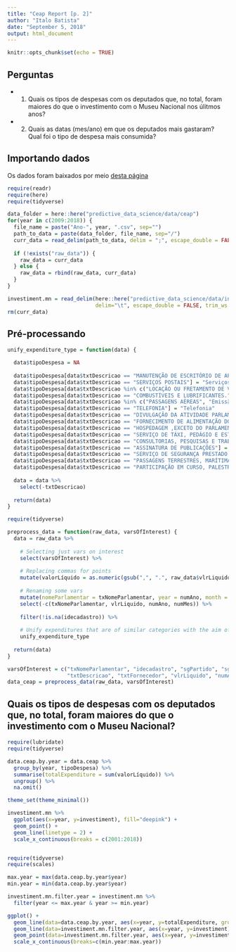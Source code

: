 ```yaml
---
title: "Ceap Report [p. 2]"
author: "Italo Batista"
date: "September 5, 2018"
output: html_document
---
```


```r
knitr::opts_chunk$set(echo = TRUE)
```

## Perguntas
- 1. Quais os tipos de despesas com os deputados que, no total, foram maiores do que o investimento com o Museu Nacional nos úlitmos anos?  
- 2. Quais as datas (mes/ano) em que os deputados mais gastaram? Qual foi o tipo de despesa mais consumida?  

## Importando dados

Os dados foram baixados por meio [desta página](http://www2.camara.leg.br/transparencia/cota-para-exercicio-da-atividade-parlamentar/dados-abertos-cota-parlamentar)

```r
require(readr)
require(here)
require(tidyverse)

data_folder = here::here("predictive_data_science/data/ceap")
for(year in c(2009:2018)) {
  file_name = paste("Ano-", year, ".csv", sep="")
  path_to_data = paste(data_folder, file_name, sep="/")
  curr_data = read_delim(path_to_data, delim = ";", escape_double = FALSE, trim_ws = TRUE)
  
  if (!exists("raw_data")) {
    raw_data = curr_data
  } else {
    raw_data = rbind(raw_data, curr_data)
  }
}

investiment.mn = read_delim(here::here("predictive_data_science/data/investimento-mn.csv"), 
                            delim="\t", escape_double = FALSE, trim_ws = TRUE)
rm(curr_data)
```


## Pré-processando

```r
unify_expenditure_type = function(data) {

  data$tipoDespesa = NA
  
  data$tipoDespesa[data$txtDescricao == "MANUTENÇÃO DE ESCRITÓRIO DE APOIO À ATIVIDADE PARLAMENTAR"] = "Escritório"
  data$tipoDespesa[data$txtDescricao == "SERVIÇOS POSTAIS"] = "Serviços Postais"
  data$tipoDespesa[data$txtDescricao %in% c("LOCAÇÃO OU FRETAMENTO DE VEÍCULOS AUTOMOTORES", "LOCAÇÃO OU FRETAMENTO DE AERONAVES", "LOCAÇÃO OU FRETAMENTO DE EMBARCAÇÕES", "LOCAÇÃO DE VEÍCULOS AUTOMOTORES OU FRETAMENTO DE EMBARCAÇÕES")] = "Locação de veículos"
  data$tipoDespesa[data$txtDescricao == "COMBUSTÍVEIS E LUBRIFICANTES."] = "Combustíveis"
  data$tipoDespesa[data$txtDescricao %in% c("PASSAGENS AÉREAS", "Emissão Bilhete Aéreo")] = "Passagens aéreas"
  data$tipoDespesa[data$txtDescricao == "TELEFONIA"] = "Telefonia"
  data$tipoDespesa[data$txtDescricao == "DIVULGAÇÃO DA ATIVIDADE PARLAMENTAR."] = "Divulgação de atividade parlamentar"
  data$tipoDespesa[data$txtDescricao == "FORNECIMENTO DE ALIMENTAÇÃO DO PARLAMENTAR"] = "Alimentação"
  data$tipoDespesa[data$txtDescricao == "HOSPEDAGEM ,EXCETO DO PARLAMENTAR NO DISTRITO FEDERAL."] = "Hospedagem"
  data$tipoDespesa[data$txtDescricao == "SERVIÇO DE TÁXI, PEDÁGIO E ESTACIONAMENTO"] = "Locomoção"
  data$tipoDespesa[data$txtDescricao == "CONSULTORIAS, PESQUISAS E TRABALHOS TÉCNICOS."] = "Consultoria"
  data$tipoDespesa[data$txtDescricao == "ASSINATURA DE PUBLICAÇÕES"] = "Revistas/Jornais"
  data$tipoDespesa[data$txtDescricao == "SERVIÇO DE SEGURANÇA PRESTADO POR EMPRESA ESPECIALIZADA."] = "Segurança particular"
  data$tipoDespesa[data$txtDescricao == "PASSAGENS TERRESTRES, MARÍTIMAS OU FLUVIAIS"] = "Passagens (exceto aéreas)"
  data$tipoDespesa[data$txtDescricao == "PARTICIPAÇÃO EM CURSO, PALESTRA OU EVENTO SIMILAR"] = "Cursos e palestras"
  
  data = data %>% 
    select(-txtDescricao)
  
  return(data)
}
```

```r
require(tidyverse)

preprocess_data = function(raw_data, varsOfInterest) {
  data = raw_data %>%
  
    # Selecting just vars on interest
    select(varsOfInterest) %>%
  
    # Replacing commas for points
    mutate(valorLíquido = as.numeric(gsub(",", ".", raw_data$vlrLiquido))) %>%
    
    # Renaming some vars
    mutate(nomeParlamentar = txNomeParlamentar, year = numAno, month = numMes) %>%
    select(-c(txNomeParlamentar, vlrLiquido, numAno, numMes)) %>%
  
    filter(!is.na(idecadastro)) %>%
    
    # Unify expenditures that are of similar categories with the aim of reduce number o categories
    unify_expenditure_type
  
  return(data)
}

varsOfInterest = c("txNomeParlamentar", "idecadastro", "sgPartido", "sgUF", 
                   "txtDescricao", "txtFornecedor", "vlrLiquido", "numAno", "numMes")
data_ceap = preprocess_data(raw_data, varsOfInterest)
```

## Quais os tipos de despesas com os deputados que, no total, foram maiores do que o investimento com o Museu Nacional?

```r
require(lubridate)
require(tidyverse)

data.ceap.by.year = data.ceap %>%
  group_by(year, tipoDespesa) %>%
  summarise(totalExpenditure = sum(valorLíquido)) %>%
  ungroup() %>%
  na.omit()
```

```r
theme_set(theme_minimal())
```

```r
investiment.mn %>%
  ggplot(aes(x=year, y=investiment), fill="deepink") +
  geom_point() + 
  geom_line(linetype = 2) +
  scale_x_continuous(breaks = c(2001:2018))
```

```r

```

```r
require(tidyverse)
require(scales)

max.year = max(data.ceap.by.year$year)
min.year = min(data.ceap.by.year$year)

investiment.mn.filter.year = investiment.mn %>%
  filter(year <= max.year & year >= min.year)

ggplot() +
  geom_line(data=data.ceap.by.year, aes(x=year, y=totalExpenditure, group=tipoDespesa), linetype = 2, size=0.3) +
  geom_line(data=investiment.mn.filter.year, aes(x=year, y=investiment), color="red") +
  geom_point(data=investiment.mn.filter.year, aes(x=year, y=investiment), alpha=0.3) + 
  scale_x_continuous(breaks=c(min.year:max.year))

```

```r

```

```r

```